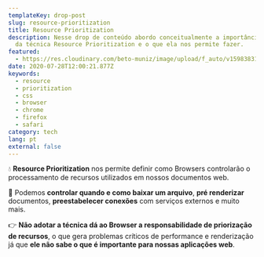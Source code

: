 ```yaml
---
templateKey: drop-post
slug: resource-prioritization
title: Resource Prioritization
description: Nesse drop de conteúdo abordo conceitualmente a importância do uso
  da técnica Resource Prioritization e o que ela nos permite fazer.
featured:
  - https://res.cloudinary.com/beto-muniz/image/upload/f_auto/v1598383187/Text_jjzz1v.jpg
date: 2020-07-28T12:00:21.877Z
keywords:
  - resource
  - prioritization
  - css
  - browser
  - chrome
  - firefox
  - safari
category: tech
lang: pt
external: false
---
```


<Drop>

💧 **Resource Prioritization** nos permite definir como Browsers controlarão o processamento de recursos utilizados em nossos documentos web. 

🤯 Podemos **controlar quando e como baixar um arquivo**, **pré renderizar** documentos, **preestabelecer conexões** com serviços externos e muito mais.

👉 **Não adotar a técnica dá ao Browser a responsabilidade de priorização de recursos**, o que gera problemas críticos de performance e renderização já que **ele não sabe o que é importante para nossas aplicações web**.

</Drop>
